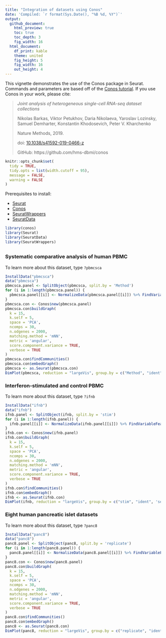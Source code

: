 ```yaml
---
title: "Integration of datasets using Conos"
date: 'Compiled: `r format(Sys.Date(), "%B %d, %Y")`'
output: 
  github_document:
    html_preview: true
    toc: true
    toc_depth: 3
    fig_width: 16
  html_document:
    df_print: kable
    theme: united
    fig_height: 5
    fig_width: 16
    out_height: 4
---
```


This vignette demonstrates the use of the Conos package in Seurat. Commands and parameters are based off of the [Conos tutorial](https://github.com/hms-dbmi/conos/blob/master/vignettes/walkthrough.md). If you use Conos in your work, please cite:

> *Joint analysis of heterogeneous single-cell RNA-seq dataset collections*
>
> Nikolas Barkas, Viktor Petukhov, Daria Nikolaeva, Yaroslav Lozinsky, Samuel Demharter, Konstantin Khodosevich, Peter V. Kharchenko
>
> Nature Methods, 2019.
>
> doi: [10.1038/s41592-019-0466-z](https://doi.org/10.1038/s41592-019-0466-z)
>
> GitHub: https://github.com/hms-dbmi/conos


```r
knitr::opts_chunk$set(
  tidy = TRUE,
  tidy.opts = list(width.cutoff = 95),
  message = FALSE,
  warning = FALSE
)
```

Prerequisites to install: 

* [Seurat](https://satijalab.org/seurat/install)
* [Conos](https://github.com/hms-dbmi/conos)
* [SeuratWrappers](https://github.com/satijalab/seurat-wrappers)
* [SeuratData](https://github.com/satijalab/seurat-data) 

```r
library(conos)
library(Seurat)
library(SeuratData)
library(SeuratWrappers)
```

## {.tabset .tabset-pills}

### Systematic comparative analysis of human PBMC

To learn more about this dataset, type `?pbmcsca` 

```r
InstallData("pbmcsca")
data("pbmcsca")
pbmcsca.panel <- SplitObject(pbmcsca, split.by = 'Method')
for (i in 1:length(pbmcsca.panel)) {
  pbmcsca.panel[[i]] <- NormalizeData(pbmcsca.panel[[i]]) %>% FindVariableFeatures() %>% ScaleData() %>% RunPCA(verbose = FALSE)
}
pbmcsca.con <- Conos$new(pbmcsca.panel)
pbmcsca.con$buildGraph(
  k = 15,
  k.self = 5,
  space = 'PCA',
  ncomps = 30,
  n.odgenes = 2000,
  matching.method = 'mNN',
  metric = 'angular',
  score.component.variance = TRUE,
  verbose = TRUE
)
pbmcsca.con$findCommunities()
pbmcsca.con$embedGraph()
pbmcsca <- as.Seurat(pbmcsca.con)
DimPlot(pbmcsca, reduction = "largeVis", group.by = c("Method", "ident", 'CellType'), ncol = 3)
```

### Interferon-stimulated and control PBMC

To learn more about this dataset, type `?ifnb` 

```r
InstallData("ifnb")
data("ifnb")
ifnb.panel <- SplitObject(ifnb, split.by = 'stim')
for (i in 1:length(ifnb.panel)) {
  ifnb.panel[[i]] <- NormalizeData(ifnb.panel[[i]]) %>% FindVariableFeatures() %>% ScaleData() %>% RunPCA(verbose = FALSE)
}
ifnb.con <- Conos$new(ifnb.panel)
ifnb.con$buildGraph(
  k = 15,
  k.self = 5,
  space = 'PCA',
  ncomps = 30,
  n.odgenes = 2000,
  matching.method = 'mNN',
  metric = 'angular',
  score.component.variance = TRUE,
  verbose = TRUE
)
ifnb.con$findCommunities()
ifnb.con$embedGraph()
ifnb <- as.Seurat(ifnb.con)
DimPlot(ifnb, reduction = "largeVis", group.by = c("stim", "ident", 'seurat_annotations'), ncol = 3)
```

### Eight human pancreatic islet datasets

To learn more about this dataset, type `?panc8` 

```r
InstallData("panc8")
data("panc8")
panc8.panel <- SplitObject(panc8, split.by = 'replicate')
for (i in 1:length(panc8.panel)) {
  panc8.panel[[i]] <- NormalizeData(panc8.panel[[i]]) %>% FindVariableFeatures() %>% ScaleData() %>% RunPCA(verbose = FALSE)
}
panc8.con <- Conos$new(panc8.panel)
panc8.con$buildGraph(
  k = 15,
  k.self = 5,
  space = 'PCA',
  ncomps = 30,
  n.odgenes = 2000,
  matching.method = 'mNN',
  metric = 'angular',
  score.component.variance = TRUE,
  verbose = TRUE
)
panc8.con$findCommunities()
panc8.con$embedGraph()
panc8 <- as.Seurat(panc8.con)
DimPlot(panc8, reduction = "largeVis", group.by = c("replicate", "ident", 'celltype'), ncol = 3)
```
